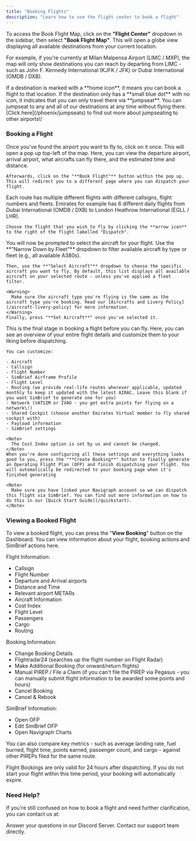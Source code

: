 ```yaml
---
title: "Booking Flights"
description: "Learn how to use the flight center to book a flight"
---
```


To access the Book Flight Map, click on the **"Flight Center"** dropdown in the sidebar, then select **"Book Flight Map"**. This will open a globe view displaying all available destinations from your current location.

For example, if you're currently at Milan Malpensa Airport (LIMC / MXP), the map will only show destinations you can reach by departing from LIMC - such as John F. Kennedy International (KJFK / JFK) or Dubai International (OMDB / DXB).

<Note>
  If a destination is marked with a **home icon**, it means you can book a flight to that location. If the destination only has a **small blue dot** with no icon, it indicates that you can only travel there via **jumpseat**.
</Note>

<Note>
  You can jumpseat to any and all of our destinations at any time without flying there. [Click here](/phoenix/jumpseats) to find out more about jumpseating to other airports\!
</Note>

### Booking a Flight

<Steps>
  <Step title="Select the airport you want to depart from">
    Once you've found the airport you want to fly to, click on it once. This will open a pop up top-left of the map. Here, you can view the departure airport, arrival airport, what aircrafts can fly there, and the estimated time and distance.

    Afterwards, click on the "**Book Flight"** button within the pop up. This will redirect you to a different page where you can dispatch your flight.
  </Step>
  <Step title="Choosing your Flight">
    Each route has multiple different flights with different callsigns, flight numbers and fleets. Emirates for example has 6 different daily flights from Dubai International (OMDB / DXB) to London Heathrow International (EGLL / LHR).

    Choose the flight that you wish to fly by clicking the **arrow icon** to the right of the flight labelled "Dispatch".
  </Step>
  <Step title="Choosing your Plane">
    You will now be prompted to select the aircraft for your flight. Use the **"Narrow Down by Fleet"** dropdown to filter available aircraft by type or fleet (e.g., all available A380s).

    Then, use the **"Select Aircraft"** dropdown to choose the specific aircraft you want to fly. By default, this list displays all available aircraft on your selected route - unless you've applied a fleet filter.

    <Warning>
      Make sure the aircraft type you're flying is the same as the aircraft type you're booking. Read our [Aircrafts and Livery Policy](/aircraft-livery-policy) for more information.
    </Warning>
    Finally, press "**Set Aircraft**" once you've selected it.
  </Step>
  <Step title="Dispatching your Flight">
    This is the final stage in booking a flight before you can fly. Here, you can see an overview of your entire flight details and customize them to your liking before dispatching.

    You can customize:

    - Aircraft
    - Callsign
    - Flight Number
    - SimBrief Airframe Profile
    - Flight Level
    - Routing (we provide real-life routes wherever applicable, updated monthly to keep it updated with the latest AIRAC. Leave this blank if you want SimBrief to generate one for you)
    - Network (VATSIM or IVAO - you get extra points for flying on a network\!)
    - Shared Cockpit (choose another Emirates Virtual member to fly shared cockpit with)
    - Payload information
    - SimBrief settings

    <Note>
      The Cost Index option is set by us and cannot be changed.
    </Note>
    When you're done configuring all these settings and everything looks good to you, press the "**Create Booking**" button to finally generate an Operating Flight Plan (OFP) and finish dispatching your flight. You will automatically be redirected to your booking page when it's finished generating

    <Note>
      Make sure you have linked your Navigraph account so we can dispatch this flight via SimBrief. You can find out more information on how to do this in our [Quick Start Guide](/quickstart).
    </Note>
  </Step>
</Steps>

### Viewing a Booked Flight

To view a booked flight, you can press the "**View Booking**" button on the Dashboard. You can view information about your flight, booking actions and SimBrief actions here.

Flight Information:

- Callsign
- Flight Number
- Departure and Arrival airports
- Distance and Time
- Relevant airport METARs
- Aircraft Information
- Cost Index
- Flight Level
- Passengers
- Cargo
- Routing

Booking Information:

- Change Booking Details
- Flightradar24 (searches up the flight number on Flight Radar)
- Make Additional Booking (for onward/return flights)
- Manual PIREP / File a Claim (if you can't file the PIREP via Pegasus - you can manually submit flight information to be awarded some points and hours)
- Cancel Booking
- Cancel & Rebook

SimBrief Information:

- Open OFP
- Edit SimBrief OFP
- Open Navigraph Charts

You can also compare key metrics - such as average landing rate, fuel burned, flight time, points earned, passenger count, and cargo - against other PIREPs filed for the same route.

<Note>
  Flight Bookings are only valid for 24 hours after dispatching. If you do not start your flight within this time period, your booking will automatically expire.
</Note>

### Need Help?

If you're still confused on how to book a flight and need further clarification, you can contact us at:

<Columns cols={2}>
  <Card title="Discord" icon="discord" href="https://discord.gg/YqhZ4CHNc8">
    Answer your questions in our Discord Server.
  </Card>
  <Card title="Email" icon="envelope" href="mailto:support@ek-virtual.com">
    Contact our support team directly.
  </Card>
</Columns>